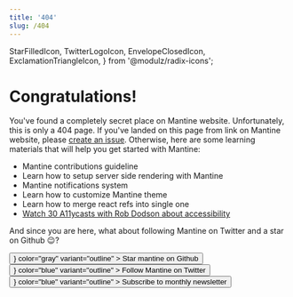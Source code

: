 ```yaml
---
title: '404'
slug: /404
---
```


  StarFilledIcon,
  TwitterLogoIcon,
  EnvelopeClosedIcon,
  ExclamationTriangleIcon,
} from '@modulz/radix-icons';

<Head title="404" disableTitleTemplate />

# Congratulations!

You've found a completely secret place on Mantine website. Unfortunately, this is only a 404 page.
If you've landed on this page from link on Mantine website, please [create an issue](https://github.com/mantinedev/mantine/issues/new).
Otherwise, here are some learning materials that will help you get started with Mantine:

- <GatsbyLink to="/contribute/">Mantine contributions guideline</GatsbyLink>
- <GatsbyLink to="/guides/ssr/">Learn how to setup server side rendering with Mantine</GatsbyLink>
- <GatsbyLink to="/others/notifications/">Mantine notifications system</GatsbyLink>
- <GatsbyLink to="/theming/theming-context/">Learn how to customize Mantine theme</GatsbyLink>
- <GatsbyLink to="/hooks/use-merged-ref/">Learn how to merge react refs into single one</GatsbyLink>
- [Watch 30 A11ycasts with Rob Dodson about accessibility](https://www.youtube.com/playlist?list=PLNYkxOF6rcICWx0C9LVWWVqvHlYJyqw7g)

And since you are here, what about following Mantine on Twitter and a star on Github 😉?

<Group grow>
  <Button
    component="a"
    href="https://github.com/mantinedev/mantine"
    leftIcon={<StarFilledIcon />}
    color="gray"
    variant="outline"
  >
    Star mantine on Github
  </Button>
  <Button
    component="a"
    href="https://twitter.com/mantinedev"
    leftIcon={<TwitterLogoIcon />}
    color="blue"
    variant="outline"
  >
    Follow Mantine on Twitter
  </Button>
  <Button
    component="a"
    href="https://buttondown.email/mantine"
    leftIcon={<EnvelopeClosedIcon />}
    color="blue"
    variant="outline"
  >
    Subscribe to monthly newsletter
  </Button>
</Group>
